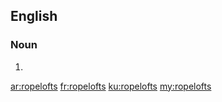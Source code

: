 ==English==

===Noun===
{{head|en|plural}}

# {{plural of|ropeloft|lang=en}}

[[ar:ropelofts]]
[[fr:ropelofts]]
[[ku:ropelofts]]
[[my:ropelofts]]